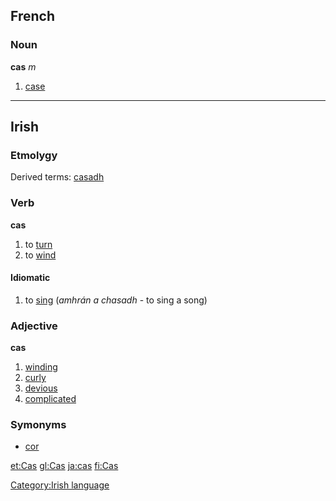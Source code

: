 ==French==
===Noun===
'''cas''' ''m''

# [[case]]

----
==Irish==
===Etmolygy===
Derived terms: [[casadh]]

===Verb===
'''cas'''

#to [[turn]]
#to [[wind]]

====Idiomatic====
#to [[sing]] (''amhrán a chasadh'' - to sing a song)

===Adjective===
'''cas'''

#[[winding]]
#[[curly]]
#[[devious]]
#[[complicated]]

===Symonyms===
*[[cor]]

[[Category:Irish language]]

[[et:Cas]]
[[gl:Cas]]
[[ja:cas]]
[[fi:Cas]]